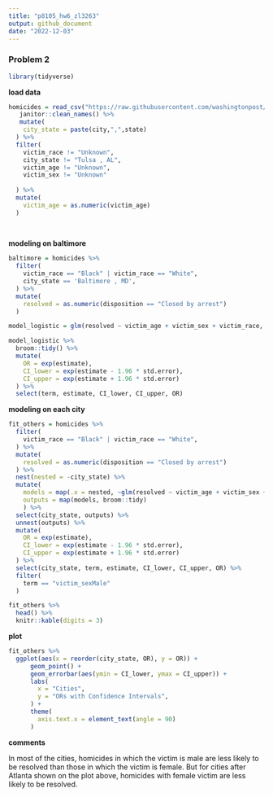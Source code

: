 ```yaml
---
title: "p8105_hw6_zl3263"
output: github_document
date: "2022-12-03"
---
```


### Problem 2

```r
library(tidyverse)
```

**load data**
```r
homicides = read_csv("https://raw.githubusercontent.com/washingtonpost/data-homicides/master/homicide-data.csv")%>%
   janitor::clean_names() %>%
   mutate(
    city_state = paste(city,",",state)
  ) %>%
  filter(
    victim_race != "Unknown",
    city_state != "Tulsa , AL",
    victim_age != "Unknown",
    victim_sex != "Unknown"
    
  ) %>%
  mutate(
    victim_age = as.numeric(victim_age)
  ) 
  
  
```
**modeling on baltimore**
```r
baltimore = homicides %>%
  filter(
    victim_race == "Black" | victim_race == "White",
    city_state == 'Baltimore , MD',
  ) %>%
  mutate(
    resolved = as.numeric(disposition == "Closed by arrest")
  )

model_logistic = glm(resolved ~ victim_age + victim_sex + victim_race, data = baltimore, family = binomial() )

model_logistic %>% 
  broom::tidy() %>% 
  mutate(
    OR = exp(estimate),
    CI_lower = exp(estimate - 1.96 * std.error),
    CI_upper = exp(estimate + 1.96 * std.error)
  ) %>%
  select(term, estimate, CI_lower, CI_upper, OR)

```

**modeling on each city**
```r
fit_others = homicides %>%
  filter(
    victim_race == "Black" | victim_race == "White",
  ) %>%
  mutate(
    resolved = as.numeric(disposition == "Closed by arrest")
  ) %>%
  nest(nested = -city_state) %>% 
  mutate(
    models = map(.x = nested, ~glm(resolved ~ victim_age + victim_sex + victim_race, data = .x, family = binomial())),
    outputs = map(models, broom::tidy)
    ) %>%
  select(city_state, outputs) %>% 
  unnest(outputs) %>% 
  mutate(
    OR = exp(estimate),
    CI_lower = exp(estimate - 1.96 * std.error),
    CI_upper = exp(estimate + 1.96 * std.error)
  ) %>% 
  select(city_state, term, estimate, CI_lower, CI_upper, OR) %>%
  filter(
    term == "victim_sexMale"
  )

fit_others %>%
  head() %>%
  knitr::kable(digits = 3)
```

**plot**
```r
fit_others %>%
  ggplot(aes(x = reorder(city_state, OR), y = OR)) +
	  geom_point() +
	  geom_errorbar(aes(ymin = CI_lower, ymax = CI_upper)) +
	  labs(
	  	x = "Cities",
	  	y = "ORs with Confidence Intervals",
	  ) +
	  theme(
	  	axis.text.x = element_text(angle = 90)
	  )
```

**comments**

In most of the cities, homicides in which the victim is male are less likely to be resolved than those in which the victim is female. But for cities after Atlanta shown on the plot above, homicides with female victim are less likely to be resolved.